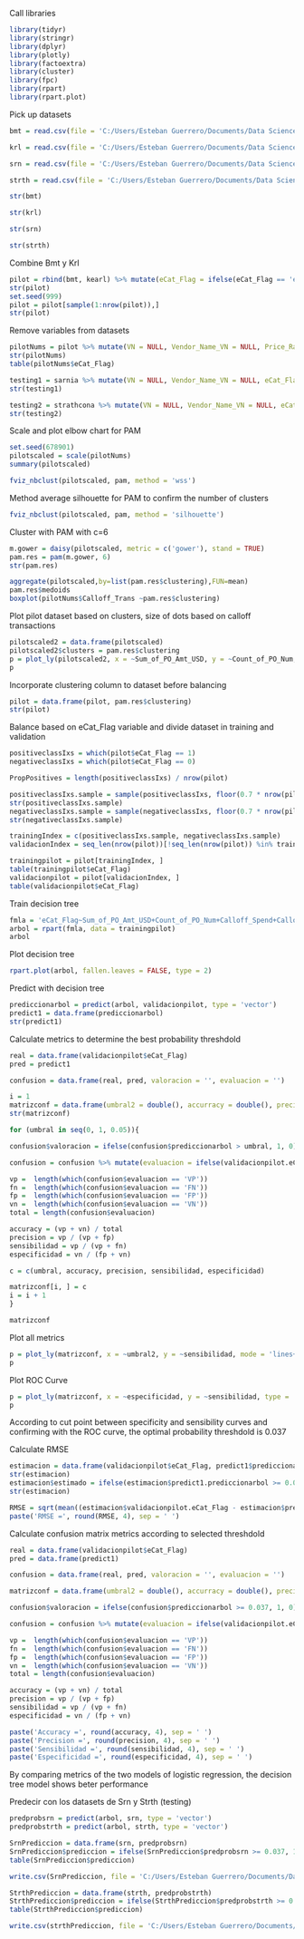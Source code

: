 
Call libraries

```r
library(tidyr)
library(stringr)
library(dplyr)
library(plotly)
library(factoextra)
library(cluster)
library(fpc)
library(rpart)
library(rpart.plot)
```

Pick up datasets

```r

bmt = read.csv(file = 'C:/Users/Esteban Guerrero/Documents/Data Science EGB/Proyecto Final/BmtSupplierList.csv', sep=',', stringsAsFactors = FALSE)

krl = read.csv(file = 'C:/Users/Esteban Guerrero/Documents/Data Science EGB/Proyecto Final/KrlSupplierList.csv', sep=',', stringsAsFactors = FALSE)

srn = read.csv(file = 'C:/Users/Esteban Guerrero/Documents/Data Science EGB/Proyecto Final/SrnSupplierList.csv', sep=',', stringsAsFactors = FALSE)

strth = read.csv(file = 'C:/Users/Esteban Guerrero/Documents/Data Science EGB/Proyecto Final/StrthSupplierList.csv', sep=',', stringsAsFactors = FALSE)

str(bmt)

str(krl)

str(srn)

str(strth)

```

Combine Bmt y Krl

```r
pilot = rbind(bmt, kearl) %>% mutate(eCat_Flag = ifelse(eCat_Flag == 'eCat', 1, 0)) %>% mutate(eCat_Flag = as.integer(eCat_Flag)) 
str(pilot)
set.seed(999)
pilot = pilot[sample(1:nrow(pilot)),]
str(pilot)
```

Remove variables from datasets

```r

pilotNums = pilot %>% mutate(VN = NULL, Vendor_Name_VN = NULL, Price_Range = NULL, BuySmart_Usage = NULL, Main_GMSG = NULL)
str(pilotNums)
table(pilotNums$eCat_Flag)

testing1 = sarnia %>% mutate(VN = NULL, Vendor_Name_VN = NULL, eCat_Flag = NULL, Price_Range = NULL, BuySmart_Usage = NULL, Main_GMSG = NULL)
str(testing1)

testing2 = strathcona %>% mutate(VN = NULL, Vendor_Name_VN = NULL, eCat_Flag = NULL, Price_Range = NULL, BuySmart_Usage = NULL, Main_GMSG = NULL)
str(testing2)

```

Scale and plot elbow chart for PAM

```r
set.seed(678901)
pilotscaled = scale(pilotNums)
summary(pilotscaled)

fviz_nbclust(pilotscaled, pam, method = 'wss')

```

Method average silhouette for PAM to confirm the number of clusters

```r
fviz_nbclust(pilotscaled, pam, method = 'silhouette')

```

Cluster with PAM with c=6

```r

m.gower = daisy(pilotscaled, metric = c('gower'), stand = TRUE)
pam.res = pam(m.gower, 6)
str(pam.res)

aggregate(pilotscaled,by=list(pam.res$clustering),FUN=mean)
pam.res$medoids
boxplot(pilotNums$Calloff_Trans ~pam.res$clustering)

```

Plot pilot dataset based on clusters, size of dots based on calloff transactions

```r
pilotscaled2 = data.frame(pilotscaled)
pilotscaled2$clusters = pam.res$clustering 
p = plot_ly(pilotscaled2, x = ~Sum_of_PO_Amt_USD, y = ~Count_of_PO_Num, mode = 'markers', name = ~clusters, type = 'scatter', color = ~clusters, size = ~Calloff_Spend) %>% layout(title = 'Clustering scaled c=6 PAM, spend vs trans, calloff spend')
p

```

Incorporate clustering column to dataset before balancing

```r
pilot = data.frame(pilot, pam.res$clustering)
str(pilot)

```

Balance based on eCat_Flag variable and divide dataset in training and validation

```r

positiveclassIxs = which(pilot$eCat_Flag == 1)
negativeclassIxs = which(pilot$eCat_Flag == 0)

PropPositives = length(positiveclassIxs) / nrow(pilot)

positiveclassIxs.sample = sample(positiveclassIxs, floor(0.7 * nrow(pilot) * PropPositives))
str(positiveclassIxs.sample)
negativeclassIxs.sample = sample(negativeclassIxs, floor(0.7 * nrow(pilot) * (1 - PropPositives)))
str(negativeclassIxs.sample)

trainingIndex = c(positiveclassIxs.sample, negativeclassIxs.sample)
validacionIndex = seq_len(nrow(pilot))[!seq_len(nrow(pilot)) %in% trainingIndex]

trainingpilot = pilot[trainingIndex, ]
table(trainingpilot$eCat_Flag)
validacionpilot = pilot[validacionIndex, ]
table(validacionpilot$eCat_Flag)

```

Train decision tree

```r
fmla = 'eCat_Flag~Sum_of_PO_Amt_USD+Count_of_PO_Num+Calloff_Spend+Calloff_Trans+MRP_Requisition_Ratio+Min_Price+Max_Price'
arbol = rpart(fmla, data = trainingpilot)
arbol
```

Plot decision tree

```r
rpart.plot(arbol, fallen.leaves = FALSE, type = 2)
```

Predict with decision tree

```r
prediccionarbol = predict(arbol, validacionpilot, type = 'vector')
predict1 = data.frame(prediccionarbol)
str(predict1)
```

Calculate metrics to determine the best probability threshdold

```r

real = data.frame(validacionpilot$eCat_Flag)
pred = predict1

confusion = data.frame(real, pred, valoracion = '', evaluacion = '')

i = 1
matrizconf = data.frame(umbral2 = double(), accurracy = double(), precision = double(), sensibilidad = double(), especificidad = double())
str(matrizconf)

for (umbral in seq(0, 1, 0.05)){

confusion$valoracion = ifelse(confusion$prediccionarbol > umbral, 1, 0)

confusion = confusion %>% mutate(evaluacion = ifelse(validacionpilot.eCat_Flag == 1 & valoracion == 1, 'VP', evaluacion))%>% mutate(evaluacion = ifelse(validacionpilot.eCat_Flag == 1 & valoracion == 0, 'FN', evaluacion)) %>% mutate(evaluacion = ifelse(validacionpilot.eCat_Flag == 0 & valoracion == 1, 'FP', evaluacion)) %>% mutate(evaluacion = ifelse(validacionpilot.eCat_Flag == 0 & valoracion == 0, 'VN', evaluacion))

vp =  length(which(confusion$evaluacion == 'VP'))
fn =  length(which(confusion$evaluacion == 'FN'))
fp =  length(which(confusion$evaluacion == 'FP'))
vn =  length(which(confusion$evaluacion == 'VN'))
total = length(confusion$evaluacion)

accuracy = (vp + vn) / total
precision = vp / (vp + fp)
sensibilidad = vp / (vp + fn)
especificidad = vn / (fp + vn)

c = c(umbral, accuracy, precision, sensibilidad, especificidad)

matrizconf[i, ] = c
i = i + 1
}

matrizconf

```

Plot all metrics

```r
p = plot_ly(matrizconf, x = ~umbral2, y = ~sensibilidad, mode = 'lines+markers', name = 'sensibilidad', type = 'scatter') %>% add_trace(x = ~umbral2, y = ~especificidad, name = 'especificidad', mode = 'lines+markers') %>% add_trace(x = ~umbral2, y = ~accuracy, name = 'accuracy', mode = 'lines+markers') %>% add_trace(x = ~umbral2, y = ~precision, name = 'precision', mode = 'lines+markers', color = I('black'))
p

```

Plot ROC Curve

```r
p = plot_ly(matrizconf, x = ~especificidad, y = ~sensibilidad, type = 'scatter', mode = 'lines+markers') %>% add_segments(x = 0, xend = 1, y = 0, yend = 1) %>% layout(showlegend = FALSE) %>% layout(title = 'Curva ROC')
p
```

According to cut point between specificity and sensibility curves and confirming with the ROC curve, the optimal probability threshdold is 0.037

Calculate RMSE

```r
estimacion = data.frame(validacionpilot$eCat_Flag, predict1$prediccionarbol)
str(estimacion)
estimacion$estimado = ifelse(estimacion$predict1.prediccionarbol >= 0.037, 1, 0)
str(estimacion)

RMSE = sqrt(mean((estimacion$validacionpilot.eCat_Flag - estimacion$predict1.prediccionarbol)^2))
paste('RMSE =', round(RMSE, 4), sep = ' ')

```

Calculate confusion matrix metrics according to selected threshdold

```r

real = data.frame(validacionpilot$eCat_Flag)
pred = data.frame(predict1)

confusion = data.frame(real, pred, valoracion = '', evaluacion = '')

matrizconf = data.frame(umbral2 = double(), accurracy = double(), precision = double(), sensibilidad = double(), especificidad = double())

confusion$valoracion = ifelse(confusion$prediccionarbol >= 0.037, 1, 0)

confusion = confusion %>% mutate(evaluacion = ifelse(validacionpilot.eCat_Flag == 1 & valoracion == 1, 'VP', evaluacion))%>% mutate(evaluacion = ifelse(validacionpilot.eCat_Flag == 1 & valoracion == 0, 'FN', evaluacion)) %>% mutate(evaluacion = ifelse(validacionpilot.eCat_Flag == 0 & valoracion == 1, 'FP', evaluacion)) %>% mutate(evaluacion = ifelse(validacionpilot.eCat_Flag == 0 & valoracion == 0, 'VN', evaluacion))

vp =  length(which(confusion$evaluacion == 'VP'))
fn =  length(which(confusion$evaluacion == 'FN'))
fp =  length(which(confusion$evaluacion == 'FP'))
vn =  length(which(confusion$evaluacion == 'VN'))
total = length(confusion$evaluacion)

accuracy = (vp + vn) / total
precision = vp / (vp + fp)
sensibilidad = vp / (vp + fn)
especificidad = vn / (fp + vn)

paste('Accuracy =', round(accuracy, 4), sep = ' ')
paste('Precision =', round(precision, 4), sep = ' ')
paste('Sensibilidad =', round(sensibilidad, 4), sep = ' ')
paste('Especificidad =', round(especificidad, 4), sep = ' ')
```

By comparing metrics of the two models of logistic regression, the decision tree model shows beter performance

Predecir con los datasets de Srn y Strth (testing)


```r
predprobsrn = predict(arbol, srn, type = 'vector')
predprobstrth = predict(arbol, strth, type = 'vector')

SrnPrediccion = data.frame(srn, predprobsrn)
SrnPrediccion$prediccion = ifelse(SrnPrediccion$predprobsrn >= 0.037, 1, 0)
table(SrnPrediccion$prediccion)

write.csv(SrnPrediccion, file = 'C:/Users/Esteban Guerrero/Documents/Data Science EGB/Proyecto Final/SrnPrediccion.csv')

StrthPrediccion = data.frame(strth, predprobstrth)
StrthPrediccion$prediccion = ifelse(StrthPrediccion$predprobstrth >= 0.037, 1, 0)
table(StrthPrediccion$prediccion)

write.csv(strthPrediccion, file = 'C:/Users/Esteban Guerrero/Documents/Data Science EGB/Proyecto Final/StrthPrediccion.csv')
```

